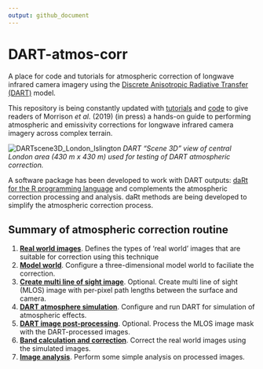 ```yaml
---
output: github_document
---
```

# DART-atmos-corr
A place for code and tutorials for atmospheric correction of longwave infrared camera imagery using the [Discrete Anisotropic Radiative Transfer (DART)](http://www.cesbio.ups-tlse.fr/us/dart.html) model.

This repository is being constantly updated with [tutorials](tutorials) and [code](code) to give readers of Morrison *et al.* (2019) (in press) a hands-on guide to performing atmospheric and emissivity corrections for longwave infrared camera imagery across complex terrain.

![DARTscene3D_London_Islington](readme/DARTscene3D_London_Islington.PNG)
*DART "Scene 3D" view of central London area (430 m x 430 m) used for testing of DART atmospheric correction.*

A software package has been developed to work with DART outputs: [daRt for the R programming language](https://github.com/willmorrison1/daRt) and complements the atmospheric correction processing and analysis. daRt methods are being developed to simplify the atmospheric correction process. 

## Summary of atmospheric correction routine 

1. [**Real world images**](https://github.com/willmorrison1/DART-atmos-corr/tree/master/tutorials/tutorials/Real world images/ReadWorldImages.Rmd). 
Defines the types of 'real world' images that are suitable for correction using this technique
2. [**Model world**](https://github.com/willmorrison1/DART-atmos-corr/tree/master/tutorials/MW/ModelWorld.Rmd). 
 Configure a three-dimensional model world to faciliate the correction.
3. [**Create multi line of sight image**](https://github.com/willmorrison1/DART-atmos-corr/tree/master/tutorials/Multi line of sight images/MLOSimages.Rmd). 
 Optional. Create multi line of sight (MLOS) image with per-pixel path lengths between the surface and camera.
4. [**DART atmosphere simulation**](https://github.com/willmorrison1/DART-atmos-corr/tree/master/tutorials/DART simulation/DARTsim.Rmd). 
 Configure and run DART for simulation of atmospheric effects.
5. [**DART image post-processing**](https://github.com/willmorrison1/DART-atmos-corr/tree/master/tutorials/DART simulation post processing/DARTsim-postPro.Rmd). 
 Optional. Process the MLOS image mask with the DART-processed images.
6. [**Band calculation and correction**](https://github.com/willmorrison1/DART-atmos-corr/tree/master/tutorials/Band calculation/BandCalc.Rmd). 
 Correct the real world images using the simulated images.
7. [**Image analysis**](https://github.com/willmorrison1/DART-atmos-corr/tree/master/tutorials/Image analysis/ImageAnalysis.Rmd). Perform some simple analysis on processed images.



